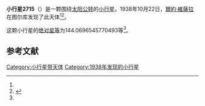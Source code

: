 {{Infobox planet
| bgcolour = #FFFFC0
| name = 2715 Mielikki
| symbol = 
| image = 
| caption = 
| discovery = yes
| discovery_ref = 
| discoverer = [[爾約·維薩拉|爾約·維薩拉]]
| discovery_site = [[图尔库|图尔库]] 
| discovered = 1938年10月22日
| designations = yes
| mp_name = 
| named_after = 
| alt_names = 1938 US/ 1929 VM / 1933 SN / 1951 PM / 1951 RN1 / 1955 MF / 1956 TT / 1978 NZ2 / 1982 KL
| mp_category = [[主带小行星|主带小行星]]
| orbit_ref = <ref name="a">[http://ssd.jpl.nasa.gov/sbdb.cgi?sstr=2715 2715 Mielikki] {{Wayback|url=http://ssd.jpl.nasa.gov/sbdb.cgi?sstr=2715 |date=20200820022315 }}，小行星數據庫瀏覽器（JPL Small-Body Database Browser）－[[美国国家航空航天局|美国国家航空航天局]]喷气推进实验室</ref>
| epoch = 2456400.5 (2013年4月18日更新)
| aphelion = {{convert|3.152667684897599|AU|km|3|abbr=on|lk=out}}
| perihelion = {{convert|2.315889504180374|AU|km|3|abbr=on}}
| semimajor = {{convert|2.734278594538987|AU|km|3|abbr=on}}
| eccentricity = 0.153016262
| period = 1651.43913 [[日|日]]<br />4.52[[儒略年|儒略年]]
| avg_speed = 
| inclination = 6.749794439245028
| asc_node = 200.6929785778416
| mean_anomaly = 
| arg_peri = 144.0696545770493
| satellites = 
| physical_characteristics = yes
| dimensions = 
| mass = 
| density = 
| surface_grav = 
| escape_velocity = 
| sidereal_day = 
| axial_tilt = 
| pole_ecliptic_lat = 
| pole_ecliptic_lon = 
| albedo = 
| temperatures= 
| temp_name1 = 
| mean_temp_1 = 
| max_temp_1 = 
| temp_name2 = 
| max_temp_2 = 
| spectral_type = 
| abs_magnitude = 144.0696545770493
}}

'''小行星2715'''（{{lang-en|2715 Mielikki}}）是一颗围绕[[太阳|太阳]][[公转|公转]]的[[小行星|小行星]]。1938年10月22日，[[爾約·維薩拉|爾約·維薩拉]]在图尔库发现了此天体<ref name="a" /><ref>{{cite news|title=小行星列表|url=http://cfa-www.harvard.edu/iau/lists/NumberedMPs.txt|accessdate=2013-07-08|newspaper=哈佛大学|archive-date=2008-05-17|archive-url=https://web.archive.org/web/20080517010638/http://cfa-www.harvard.edu/iau/lists/NumberedMPs.txt|dead-url=no}}</ref>。

这颗小行星的[[绝对星等|绝对星等]]为144.0696545770493等<ref name="a" />。

==参考文献==
{{reflist}}
{{Minor Planet Number|[[小行星2714|小行星2714]]|[[小行星2716|小行星2716]]}}

{{小天体}}

[[Category:小行星带天体|Category:小行星带天体]]
[[Category:1938年发现的小行星|Category:1938年发现的小行星]]

{{asteroid-stub}}